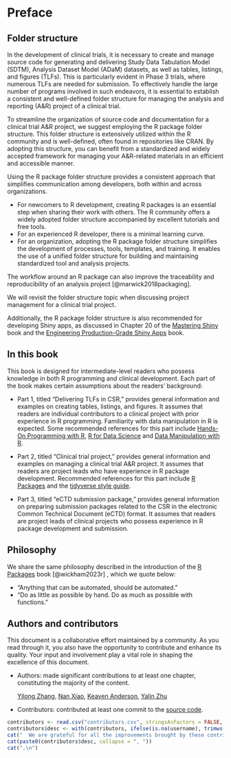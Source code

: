 # Preface {.unnumbered}

## Folder structure {.unnumbered}

In the development of clinical trials, it is necessary to create and manage source code for generating and delivering Study Data Tabulation Model (SDTM), Analysis Dataset Model (ADaM) datasets, as well as tables, listings, and figures (TLFs). This is particularly evident in Phase 3 trials, where numerous TLFs are needed for submission. To effectively handle the large number of programs involved in such endeavors, it is essential to establish a consistent and well-defined folder structure for managing the analysis and reporting (A&R) project of a clinical trial.

To streamline the organization of source code and documentation for a clinical trial A&R project, we suggest employing the R package folder structure. This folder structure is extensively utilized within the R community and is well-defined, often found in repositories like CRAN. By adopting this structure, you can benefit from a standardized and widely accepted framework for managing your A&R-related materials in an efficient and accessible manner.

Using the R package folder structure provides a consistent approach that simplifies communication among developers, both within and across organizations.

- For newcomers to R development, creating R packages is an essential step when sharing their work with others. The R community offers a widely adopted folder structure accompanied by excellent tutorials and free tools. 
- For an experienced R developer, there is a minimal learning curve.
- For an organization, adopting the R package folder structure simplifies the development of processes, tools, templates, and training. It enables the use of a unified folder structure for building and maintaining standardized tool and analysis projects.
  
The workflow around an R package can also improve the traceability and reproducibility of an analysis project [@marwick2018packaging].

We will revisit the folder structure topic when discussing project management for a clinical trial project.

Additionally, the R package folder structure is also recommended for developing Shiny apps, as discussed in Chapter 20 of the [Mastering Shiny](https://mastering-shiny.org/scaling-packaging.html) book and the [Engineering Production-Grade Shiny Apps](https://engineering-shiny.org/golem.html) book.

## In this book {.unnumbered}

This book is designed for intermediate-level readers who possess knowledge in both R programming and clinical development. Each part of the book makes certain assumptions about the readers' background:

- Part 1, titled "Delivering TLFs in CSR," provides general information and examples on creating tables, listings, and figures. It assumes that readers are individual contributors to a clinical project with prior experience in R programming. Familiarity with data manipulation in R is expected. Some recommended references for this part include [Hands-On Programming with R](https://rstudio-education.github.io/hopr/),
  [R for Data Science](https://r4ds.had.co.nz/) and
  [Data Manipulation with R](https://www.amazon.com/Data-Manipulation-R-Use/dp/0387747303).

- Part 2, titled "Clinical trial project," provides general information and examples on managing a clinical trial A&R project. It assumes that readers are project leads who have experience in R package development. Recommended references for this part include [R Packages](https://r-pkgs.org/) and the
  [tidyverse style guide](https://style.tidyverse.org/).

- Part 3, titled "eCTD submission package," provides general information on preparing submission packages related to the CSR in the electronic Common Technical Document (eCTD) format. It assumes that readers are project leads of clinical projects who possess experience in R package development and submission.

## Philosophy {.unnumbered}

We share the same philosophy described in
the introduction of the [R Packages](https://r-pkgs.org/Introduction.html#intro-phil) book [@wickham2023r]
, which we quote below:

- "Anything that can be automated, should be automated."
- "Do as little as possible by hand. Do as much as possible with functions."

## Authors and contributors {.unnumbered}

This document is a collaborative effort maintained by a community. As you read through it, you also have the opportunity to contribute and enhance its quality. Your input and involvement play a vital role in shaping the excellence of this document.

- Authors: made significant contributions to at least one chapter, constituting the majority of the content.

  [Yilong Zhang](https://elong0527.github.io/),
  [Nan Xiao](https://nanx.me/),
  [Keaven Anderson](https://keaven.github.io/),
  [Yalin Zhu](https://yalin.netlify.app/)

- Contributors: contributed at least one commit to the [source code](https://github.com/elong0527/r4csr).

```r
contributors <- read.csv("contributors.csv", stringsAsFactors = FALSE, na.strings = "")
contributors$desc <- with(contributors, ifelse(is.na(username), trimws(name), paste0(trimws(name), " (\\@", trimws(username), ")")))
cat("  We are grateful for all the improvements brought by these contributors (in chronological order): ", sep = "")
cat(paste0(contributors$desc, collapse = ", "))
cat(".\n")
```
